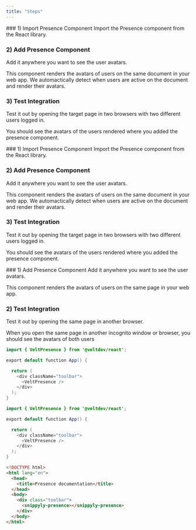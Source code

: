 ```yaml
---
title: "Steps"
---
```


<Tabs>
  <Tab title="React">
### 1) Import Presence Component
Import the Presence component from the React library.

### 2) Add Presence Component

Add it anywhere you want to see the user avatars.

This component renders the avatars of users on the same document in your web app. We automactically detect when users are active on the document and render their avatars.

### 3) Test Integration

Test it out by opening the target page in two browsers with two different users logged in.

You should see the avatars of the users rendered where you added the presence component.

  </Tab>
  <Tab title="Next.js">
### 1) Import Presence Component
Import the Presence component from the React library.

### 2) Add Presence Component

Add it anywhere you want to see the user avatars.

This component renders the avatars of users on the same document in your web app. We automactically detect when users are active on the document and render their avatars.

### 3) Test Integration

Test it out by opening the target page in two browsers with two different users logged in.

You should see the avatars of the users rendered where you added the presence component.

  </Tab>
  <Tab title="HTML">
### 1) Add Presence Component
Add it anywhere you want to see the user avatars.

This component renders the avatars of users on the same page in your web app.

### 2) Test Integration

Test it out by opening the same page in another browser.

When you open the same page in another incognito window or browser, you should see the avatars of both users

  </Tab>
</Tabs>

<RequestExample>

```java React
import { VeltPresence } from '@veltdev/react';

export default function App() {

  return (
    <div className="toolbar">
      <VeltPresence />
    </div>
  );
}
```

```java Next.js
import { VeltPresence } from '@veltdev/react';

export default function App() {

  return (
    <div className="toolbar">
      <VeltPresence />
    </div>
  );
}
```

```html HTML
<!DOCTYPE html>
<html lang="en">
  <head>
    <title>Presence documentation</title>
  </head>
  <body>
    <div class="toolbar">
      <snippyly-presence></snippyly-presence>
    </div>
  </body>
</html>
```

</RequestExample>
